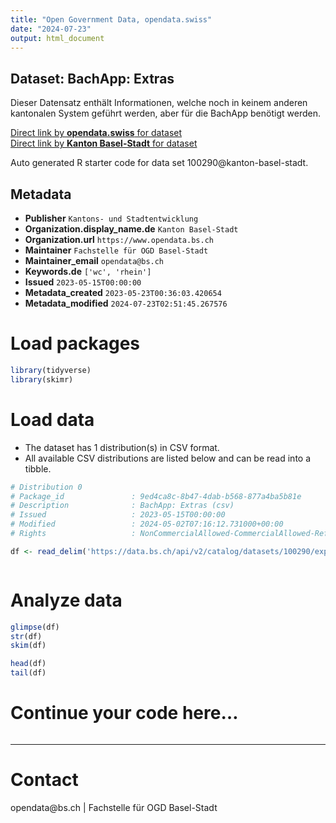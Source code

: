 ```yaml
---
title: "Open Government Data, opendata.swiss"
date: "2024-07-23"
output: html_document
---
```


## Dataset: BachApp: Extras

Dieser Datensatz enthält Informationen, welche noch in keinem anderen kantonalen System geführt werden, aber für die BachApp benötigt werden. 

[Direct link by **opendata.swiss** for dataset](https://opendata.swiss/de/dataset/bachapp-extras)<br>
[Direct link by **Kanton Basel-Stadt** for dataset](https://data.bs.ch/explore/dataset/100290/)

Auto generated R starter code for data set 100290@kanton-basel-stadt.

## Metadata

- **Publisher** `Kantons- und Stadtentwicklung`
- **Organization.display_name.de** `Kanton Basel-Stadt`
- **Organization.url** `https://www.opendata.bs.ch`
- **Maintainer** `Fachstelle für OGD Basel-Stadt`
- **Maintainer_email** `opendata@bs.ch`
- **Keywords.de** `['wc', 'rhein']`
- **Issued** `2023-05-15T00:00:00`
- **Metadata_created** `2023-05-23T00:36:03.420654`
- **Metadata_modified** `2024-07-23T02:51:45.267576`


# Load packages

```r

library(tidyverse)
library(skimr)

```

# Load data

-   The dataset has 1 distribution(s) in CSV format.
-   All available CSV distributions are listed below and can be read into a tibble.

```r

# Distribution 0
# Package_id               : 9ed4ca8c-8b47-4dab-b568-877a4ba5b81e
# Description              : BachApp: Extras (csv)
# Issued                   : 2023-05-15T00:00:00
# Modified                 : 2024-05-02T07:16:12.731000+00:00
# Rights                   : NonCommercialAllowed-CommercialAllowed-ReferenceRequired

df <- read_delim('https://data.bs.ch/api/v2/catalog/datasets/100290/exports/csv')



```

# Analyze data

```r

glimpse(df)
str(df)
skim(df)

head(df)
tail(df)

```

# Continue your code here...

```r

```

------------------------------------------------------------------------

# Contact

opendata@bs.ch | Fachstelle für OGD Basel-Stadt
